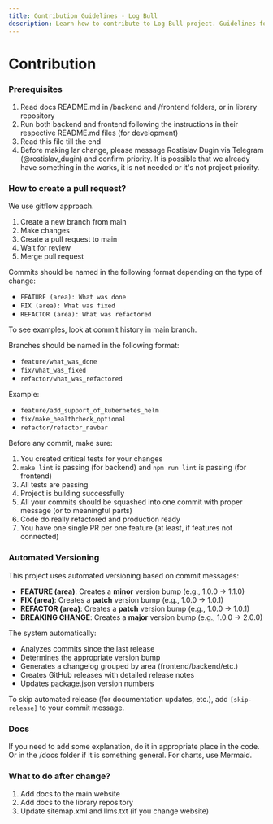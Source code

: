 ```yaml
---
title: Contribution Guidelines - Log Bull
description: Learn how to contribute to Log Bull project. Guidelines for pull requests, commit format, and development standards.
---
```


# Contribution

### Prerequisites

1. Read docs README.md in /backend and /frontend folders, or in library repository
2. Run both backend and frontend following the instructions in their respective README.md files (for development)
3. Read this file till the end
4. Before making lar change, please message Rostislav Dugin via Telegram (@rostislav_dugin) and confirm priority. It is possible that we already have something in the works, it is not needed or it's not project priority.

### How to create a pull request?

We use gitflow approach.

1. Create a new branch from main
2. Make changes
3. Create a pull request to main
4. Wait for review
5. Merge pull request

Commits should be named in the following format depending on the type of change:

- `FEATURE (area): What was done`
- `FIX (area): What was fixed`
- `REFACTOR (area): What was refactored`

To see examples, look at commit history in main branch.

Branches should be named in the following format:

- `feature/what_was_done`
- `fix/what_was_fixed`
- `refactor/what_was_refactored`

Example:

- `feature/add_support_of_kubernetes_helm`
- `fix/make_healthcheck_optional`
- `refactor/refactor_navbar`

Before any commit, make sure:

1. You created critical tests for your changes
2. `make lint` is passing (for backend) and `npm run lint` is passing (for frontend)
3. All tests are passing
4. Project is building successfully
5. All your commits should be squashed into one commit with proper message (or to meaningful parts)
6. Code do really refactored and production ready
7. You have one single PR per one feature (at least, if features not connected)

### Automated Versioning

This project uses automated versioning based on commit messages:

- **FEATURE (area)**: Creates a **minor** version bump (e.g., 1.0.0 → 1.1.0)
- **FIX (area)**: Creates a **patch** version bump (e.g., 1.0.0 → 1.0.1)
- **REFACTOR (area)**: Creates a **patch** version bump (e.g., 1.0.0 → 1.0.1)
- **BREAKING CHANGE**: Creates a **major** version bump (e.g., 1.0.0 → 2.0.0)

The system automatically:

- Analyzes commits since the last release
- Determines the appropriate version bump
- Generates a changelog grouped by area (frontend/backend/etc.)
- Creates GitHub releases with detailed release notes
- Updates package.json version numbers

To skip automated release (for documentation updates, etc.), add `[skip-release]` to your commit message.

### Docs

If you need to add some explanation, do it in appropriate place in the code. Or in the /docs folder if it is something general. For charts, use Mermaid.

### What to do after change?

1. Add docs to the main website
2. Add docs to the library repository
3. Update sitemap.xml and llms.txt (if you change website)
